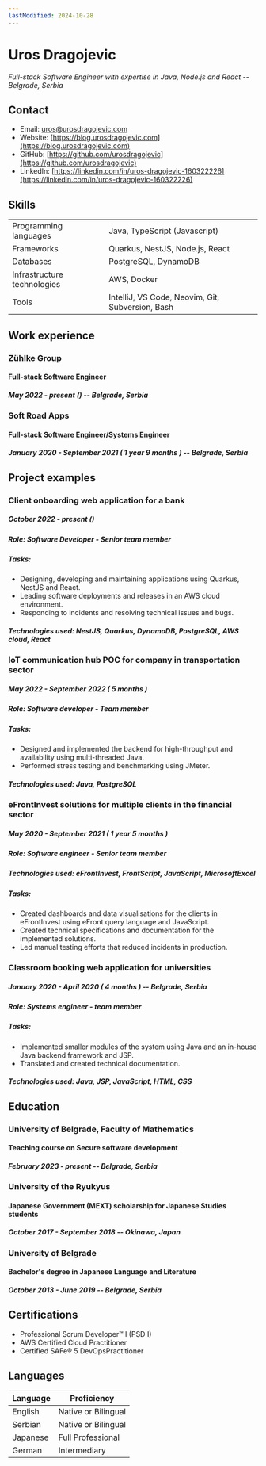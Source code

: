 ```yaml
---
lastModified: 2024-10-28
---
```



# Uros Dragojevic
*Full-stack Software Engineer with expertise in Java, Node.js and React -- Belgrade, Serbia*

## Contact

- Email: [uros@urosdragojevic.com](mailto:uros@urosdragojevic.com)
- Website: [https://blog.urosdragojevic.com](https://blog.urosdragojevic.com)
- GitHub: [https://github.com/urosdragojevic](https://github.com/urosdragojevic)
- LinkedIn: [https://linkedin.com/in/uros-dragojevic-160322226](https://linkedin.com/in/uros-dragojevic-160322226)

## Skills

|                        |                               |
|------------------------|-------------------------------|
|Programming languages   | Java, TypeScript (Javascript) |
| Frameworks   | Quarkus, NestJS, Node.js, React      |
| Databases              | PostgreSQL, DynamoDB          |
| Infrastructure technologies     | AWS, Docker                           |
| Tools                  | IntelliJ, VS Code, Neovim, Git, Subversion, Bash                          |

## Work experience

### Zühlke Group
#### Full-stack Software Engineer
##### *May 2022 - present (<CurrentEmploymentDuration id="zuhlke" startYear={2022} startMonth={5}/>) -- Belgrade, Serbia*

### Soft Road Apps
#### Full-stack Software Engineer/Systems Engineer
##### *January 2020 - September 2021 ( 1 year 9 months ) -- Belgrade, Serbia*

<div style="page-break-after: always;"></div>

## Project examples

### Client onboarding web application for a bank
##### *October 2022 - present (<CurrentEmploymentDuration id="project" startYear={2022} startMonth={10}/>)*

##### **Role**: Software Developer - Senior team member

##### **Tasks**: 

- Designing, developing and maintaining applications using Quarkus, NestJS and React.
- Leading software deployments and releases in an AWS cloud environment.
- Responding to incidents and resolving technical issues and bugs.

##### **Technologies used**: NestJS, Quarkus, DynamoDB, PostgreSQL, AWS cloud, React

### IoT communication hub POC for company in transportation sector
##### *May 2022 - September 2022 ( 5 months )*

##### **Role**: Software developer - Team member

##### **Tasks**: 

- Designed and implemented the backend for high-throughput and availability using multi-threaded Java.
- Performed stress testing and benchmarking using JMeter.

##### **Technologies used**: Java, PostgreSQL

<div style="page-break-after: always;"></div>

### eFrontInvest solutions for multiple clients in the financial sector
##### *May 2020 - September 2021 ( 1 year 5 months )*

##### **Role**: Software engineer - Senior team member

##### **Technologies used**: eFrontInvest, FrontScript, JavaScript, MicrosoftExcel

##### **Tasks**: 

- Created dashboards and data visualisations for the clients in eFrontInvest using eFront query language and JavaScript.
- Created technical specifications and documentation for the implemented solutions.
- Led manual testing efforts that reduced incidents in production.

### Classroom booking web application for universities
##### *January 2020 - April 2020 ( 4 months ) -- Belgrade, Serbia*

##### **Role**: Systems engineer - team member

##### **Tasks**: 
- Implemented smaller modules of the system using Java and an in-house Java backend framework and JSP. 
- Translated and created technical documentation.

##### **Technologies used**: Java, JSP, JavaScript, HTML, CSS

<div style="page-break-after: always;"></div>

## Education

### University of Belgrade, Faculty of Mathematics
#### Teaching course on Secure software development
##### *February 2023 - present -- Belgrade, Serbia*

### University of the Ryukyus
#### Japanese Government (MEXT) scholarship for Japanese Studies students
##### *October 2017 - September 2018 -- Okinawa, Japan*


### University of Belgrade
#### Bachelor's degree in Japanese Language and Literature
##### *October 2013 - June 2019 -- Belgrade, Serbia*

## Certifications

- Professional Scrum Developer™ I (PSD I)
- AWS Certified Cloud Practitioner
- Certified SAFe® 5 DevOpsPractitioner

## Languages

| Language | Proficiency         |
|----------|---------------------|
| English  | Native or Bilingual |
| Serbian  | Native or Bilingual |
| Japanese | Full Professional   |
| German   | Intermediary        |
